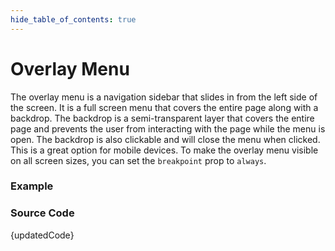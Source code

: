 ```yaml
---
hide_table_of_contents: true
---
```



# Overlay Menu


The overlay menu is a navigation sidebar that slides in from the left side of the screen. It is a full screen menu that covers the entire page along with a backdrop. The backdrop is a semi-transparent layer that covers the entire page and prevents the user from interacting with the page while the menu is open. The backdrop is also clickable and will close the menu when clicked. This is a great option for mobile devices. To make the overlay menu visible on all screen sizes, you can set the `breakpoint` prop to `always`.

### Example

<BrowserWindow url='/vertical-menu/vertical-nav/overlay'>
  <Provider>
    <Overlay />
  </Provider>
</BrowserWindow>

### Source Code

<TsToJsCodeSnippet>{updatedCode}</TsToJsCodeSnippet>
